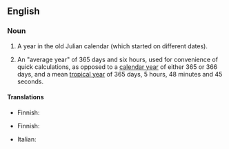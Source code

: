 ==English==
{{wikipedia}}

===Noun===
{{en-noun}}

# {{lb|en|historical}} A year in the old Julian calendar (which started on different dates).
# {{lb|en|astronomy}} An "average year" of 365 days and six hours, used for convenience of quick calculations, as opposed to a [[calendar year]] of either 365 or 366 days, and a mean [[tropical year]] of 365 days, 5 hours, 48 minutes and 45 seconds.

====Translations====
{{trans-top|year in Julian calendar}}
* Finnish: {{t|fi|[[juliaaninen]] [[vuosi]]}}
{{trans-mid}}
{{trans-bottom}}

{{trans-top|average year}}
* Finnish: {{t|fi|[[juliaaninen]] [[vuosi]]}}
{{trans-mid}}
* Italian: {{t|it|anno giuliano|m}}
{{trans-bottom}}
